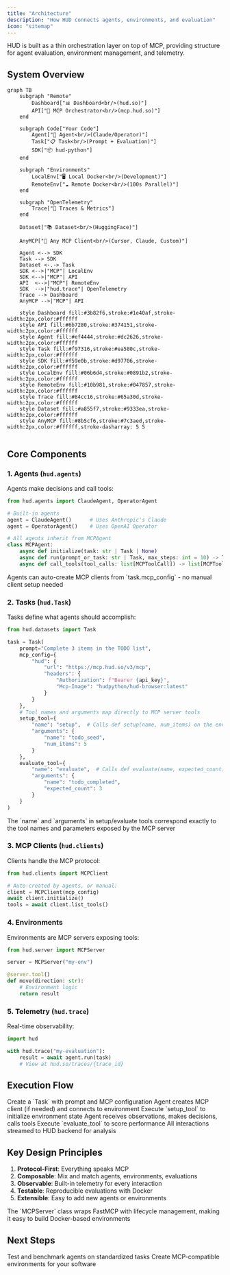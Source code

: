 ```yaml
---
title: "Architecture"
description: "How HUD connects agents, environments, and evaluation"
icon: "sitemap"
---
```


HUD is built as a thin orchestration layer on top of MCP, providing structure for agent evaluation, environment management, and telemetry.

## System Overview

```mermaid
graph TB
    subgraph "Remote"
        Dashboard["📊 Dashboard<br/>(hud.so)"]
        API["🔌 MCP Orchestrator<br/>(mcp.hud.so)"]
    end
    
    subgraph Code["Your Code"]
        Agent["🤖 Agent<br/>(Claude/Operator)"]
        Task["📋 Task<br/>(Prompt + Evaluation)"]
        SDK["📦 hud-python"]
    end
    
    subgraph "Environments"
        LocalEnv["🖥️ Local Docker<br/>(Development)"]
        RemoteEnv["☁️ Remote Docker<br/>(100s Parallel)"]
    end
    
    subgraph "OpenTelemetry"
        Trace["📡 Traces & Metrics"]
    end
    
    Dataset["📚 Dataset<br/>(HuggingFace)"]
    
    AnyMCP["🔗 Any MCP Client<br/>(Cursor, Claude, Custom)"]
    
    Agent <--> SDK
    Task --> SDK
    Dataset <-.-> Task
    SDK <-->|"MCP"| LocalEnv
    SDK <-->|"MCP"| API
    API  <-->|"MCP"| RemoteEnv
    SDK  -->|"hud.trace"| OpenTelemetry
    Trace --> Dashboard
    AnyMCP -->|"MCP"| API
    
    style Dashboard fill:#3b82f6,stroke:#1e40af,stroke-width:2px,color:#ffffff
    style API fill:#6b7280,stroke:#374151,stroke-width:2px,color:#ffffff
    style Agent fill:#ef4444,stroke:#dc2626,stroke-width:2px,color:#ffffff
    style Task fill:#f97316,stroke:#ea580c,stroke-width:2px,color:#ffffff
    style SDK fill:#f59e0b,stroke:#d97706,stroke-width:2px,color:#ffffff
    style LocalEnv fill:#06b6d4,stroke:#0891b2,stroke-width:2px,color:#ffffff
    style RemoteEnv fill:#10b981,stroke:#047857,stroke-width:2px,color:#ffffff
    style Trace fill:#84cc16,stroke:#65a30d,stroke-width:2px,color:#ffffff
    style Dataset fill:#a855f7,stroke:#9333ea,stroke-width:2px,color:#ffffff
    style AnyMCP fill:#8b5cf6,stroke:#7c3aed,stroke-width:2px,color:#ffffff,stroke-dasharray: 5 5
  
```

## Core Components

### 1. Agents (`hud.agents`)

Agents make decisions and call tools:

```python
from hud.agents import ClaudeAgent, OperatorAgent

# Built-in agents
agent = ClaudeAgent()      # Uses Anthropic's Claude
agent = OperatorAgent()    # Uses OpenAI Operator

# All agents inherit from MCPAgent
class MCPAgent:
    async def initialize(task: str | Task | None)
    async def run(prompt_or_task: str | Task, max_steps: int = 10) -> Trace
    async def call_tools(tool_calls: list[MCPToolCall]) -> list[MCPToolResult]
```

<Note>
Agents can auto-create MCP clients from `task.mcp_config` - no manual client setup needed
</Note>

### 2. Tasks (`hud.Task`)

Tasks define what agents should accomplish:

```python
from hud.datasets import Task

task = Task(
    prompt="Complete 3 items in the TODO list",
    mcp_config={
        "hud": {
            "url": "https://mcp.hud.so/v3/mcp",
            "headers": {
                "Authorization": f"Bearer {api_key}",
                "Mcp-Image": "hudpython/hud-browser:latest"
            }
        }
    },
    # Tool names and arguments map directly to MCP server tools
    setup_tool={
        "name": "setup",  # Calls def setup(name, num_items) on the environment
        "arguments": {
            "name": "todo_seed",
            "num_items": 5
        }
    },
    evaluate_tool={
        "name": "evaluate",  # Calls def evaluate(name, expected_count) on the environment
        "arguments": {
            "name": "todo_completed",
            "expected_count": 3
        }
    }
)
```

<Note>
The `name` and `arguments` in setup/evaluate tools correspond exactly to the tool names and parameters exposed by the MCP server
</Note>

### 3. MCP Clients (`hud.clients`)

Clients handle the MCP protocol:

```python
from hud.clients import MCPClient

# Auto-created by agents, or manual:
client = MCPClient(mcp_config)
await client.initialize()
tools = await client.list_tools()
```

### 4. Environments

Environments are MCP servers exposing tools:

```python
from hud.server import MCPServer

server = MCPServer("my-env")

@server.tool()
def move(direction: str):
    # Environment logic
    return result
```

### 5. Telemetry (`hud.trace`)

Real-time observability:

```python
import hud

with hud.trace("my-evaluation"):
    result = await agent.run(task)
    # View at hud.so/traces/{trace_id}
```

## Execution Flow

<Steps>
<Step title="Task Definition">
  Create a `Task` with prompt and MCP configuration
</Step>

<Step title="Agent Initialization">
  Agent creates MCP client (if needed) and connects to environment
</Step>

<Step title="Setup Phase">
  Execute `setup_tool` to initialize environment state
</Step>

<Step title="Execution Loop">
  Agent receives observations, makes decisions, calls tools
</Step>

<Step title="Evaluation">
  Execute `evaluate_tool` to score performance
</Step>

<Step title="Telemetry">
  All interactions streamed to HUD backend for analysis
</Step>
</Steps>

## Key Design Principles

1. **Protocol-First**: Everything speaks MCP
2. **Composable**: Mix and match agents, environments, evaluations
3. **Observable**: Built-in telemetry for every interaction
4. **Testable**: Reproducible evaluations with Docker
5. **Extensible**: Easy to add new agents or environments

<Note>
The `MCPServer` class wraps FastMCP with lifecycle management, making it easy to build Docker-based environments
</Note>

## Next Steps

<CardGroup cols={2}>
<Card title="Evaluate Agents" icon="robot" href="/evaluate-agents/create-agents">
  Test and benchmark agents on standardized tasks
</Card>

<Card title="Build Environments" icon="cube" href="/build-environments">
  Create MCP-compatible environments for your software
</Card>
</CardGroup>

